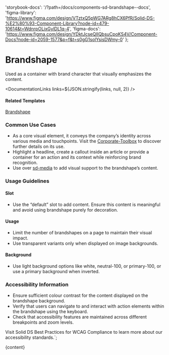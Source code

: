 

  'storybook-docs': '/?path=/docs/components-sd-brandshape--docs',
  'figma-library':
    'https://www.figma.com/design/VTztxQ5pWG7ARg8hCX6PfR/Solid-DS-%E2%80%93-Component-Library?node-id=479-10614&t=WdnrpOLixGylDL1q-4',
  'figma-docs':
    'https://www.figma.com/design/YDktJcseQIIQbsuCpoKS4V/Component-Docs?node-id=2059-1577&p=f&t=s0gG1solYsisDWmy-0'
};

# Brandshape

Used as a container with brand character that visually emphasizes the content.

<DefaultStory />

<DocumentationLinks links=${JSON.stringify(links, null, 2)} />

#### Related Templates

[Brandshape](?path=/story/templates-brandshape--docs)

### Common Use Cases

- As a core visual element, it conveys the company’s identity across various media and touchpoints. Visit the [Corporate-Toolbox](https://cd.union-investment.de/grundlagen/Basiselemente/Markenform#) to discover further details on its use.
- Highlight a headline, create a callout inside an article or provide a container for an action and its context while reinforcing brand recognition.
- Use over [sd-media](/?path=/docs/styles-sd-media--docs) to add visual support to the brandshape’s content.

### Usage Guidelines

#### Slot

- Use the “default” slot to add content. Ensure this content is meaningful and avoid using brandshape purely for decoration.

#### Usage

- Limit the number of brandshapes on a page to maintain their visual impact.
- Use transparent variants only when displayed on image backgrounds.

#### Background

- Use light background options like white, neutral-100, or primary-100, or use a primary background when inverted.

### Accessibility Information

- Ensure sufficient colour contrast for the content displayed on the brandshape background.
- Verify that users can navigate to and interact with action elements within the brandshape using the keyboard.
- Check that accessibility features are maintained across different breakpoints and zoom levels.

Visit <sd-link href="https://www.figma.com/design/YDktJcseQIIQbsuCpoKS4V/Component-Docs?node-id=10708-5011&t=Z1FxSGWkmXG5r5sw-4" target="_blank">Solid DS Best Practices for WCAG Compliance</sd-link> to learn more about our accessibility standards.`;

<Meta title="Components/sd-brandshape/Overview" />

<OverviewFormatter story={SdBrandshapeStories.Default}>{content}</OverviewFormatter>
